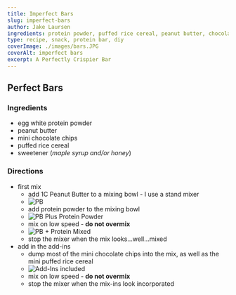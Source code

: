 ```yaml
---
title: Imperfect Bars
slug: imperfect-bars
author: Jake Laursen
ingredients: protein powder, puffed rice cereal, peanut butter, chocolate chips, nutella, salt
type: recipe, snack, protein bar, diy
coverImage: ./images/bars.JPG
coverAlt: imperfect bars
excerpt: A Perfectly Crispier Bar
---
```


## Perfect Bars

### Ingredients

- egg white protein powder
- peanut butter
- mini chocolate chips
- puffed rice cereal
- sweetener (_maple syrup and/or honey_)

### Directions

- first mix
  - add 1C Peanut Butter to a mixing bowl - I use a stand mixer
  - ![PB](./images/1-cup-pb.JPG)
  - add protein powder to the mixing bowl
  - ![PB Plus Protein Powder](./images/add-protein.JPG)
  - mix on low speed - **do not overmix**
  - ![PB + Protein Mixed](./images/mix-pb-and-protein-done.JPG)
  - stop the mixer when the mix looks...well...mixed
- add in the add-ins
  - dump most of the mini chocolate chips into the mix, as well as the mini puffed rice cereal
  - ![Add-Ins included](./images/add-ins.JPG)
  - mix on low speed - **do not overmix**
  - stop the mixer when the mix-ins look incorporated
